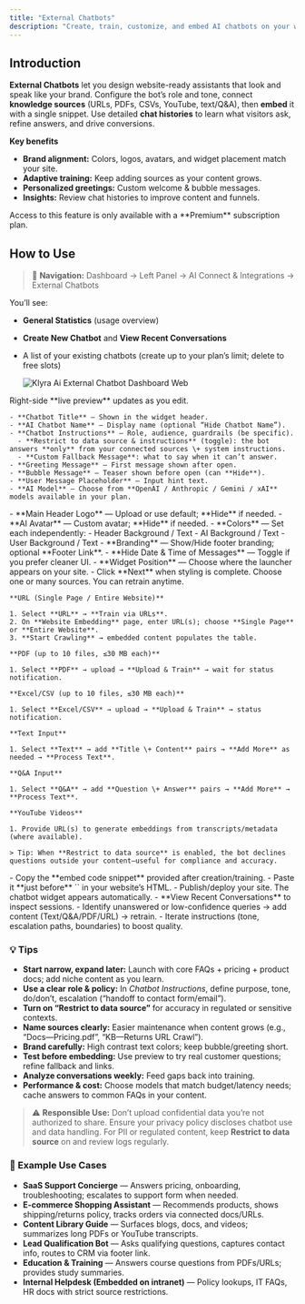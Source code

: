 ```yaml
---
title: "External Chatbots"
description: "Create, train, customize, and embed AI chatbots on your website using models from OpenAI, Anthropic, Google Gemini, and xAI—with brand-aligned UI, data-aware answers, and live user insights."
---
```


## Introduction

**External Chatbots** let you design website-ready assistants that look and speak like your brand. Configure the bot’s role and tone, connect **knowledge sources** (URLs, PDFs, CSVs, YouTube, text/Q&A), then **embed** it with a single snippet. Use detailed **chat histories** to learn what visitors ask, refine answers, and drive conversions.

**Key benefits**

- **Brand alignment:** Colors, logos, avatars, and widget placement match your site.
- **Adaptive training:** Keep adding sources as your content grows.
- **Personalized greetings:** Custom welcome & bubble messages.
- **Insights:** Review chat histories to improve content and funnels.

<Warning>
  Access to this feature is only available with a **Premium** subscription plan.
</Warning>

## How to Use

> 🔎 **Navigation:** Dashboard → Left Panel → AI Connect & Integrations → External Chatbots

You’ll see:

- **General Statistics** (usage overview)
- **Create New Chatbot** and **View Recent Conversations**
- A list of your existing chatbots (create up to your plan’s limit; delete to free slots)

  <img
    src="/images/klyra-ai-external-chatbot-dashboard.webp"
    alt="Klyra Ai External Chatbot Dashboard Web"
    class="border rounded-lg shadow-md"
  />

<Steps>
  <Step title="Configure Chatbot (Logic & Model)">
    Right-side **live preview** updates as you edit.

    - **Chatbot Title** — Shown in the widget header.
    - **AI Chatbot Name** — Display name (optional “Hide Chatbot Name”).
    - **Chatbot Instructions** — Role, audience, guardrails (be specific).
      - **Restrict to data source & instructions** (toggle): the bot answers **only** from your connected sources \+ system instructions.
      - **Custom Fallback Message**: what to say when it can’t answer.
    - **Greeting Message** — First message shown after open.
    - **Bubble Message** — Teaser shown before open (can **Hide**).
    - **User Message Placeholder** — Input hint text.
    - **AI Model** — Choose from **OpenAI / Anthropic / Gemini / xAI** models available in your plan.
  </Step>
  <Step title="Customize Chatbot (Brand & UI)">
    - **Main Header Logo** — Upload or use default; **Hide** if needed.
    - **AI Avatar** — Custom avatar; **Hide** if needed.
    - **Colors** — Set each independently:
      - Header Background / Text
      - AI Background / Text
      - User Background / Text
    - **Branding** — Show/Hide footer branding; optional **Footer Link**.
    - **Hide Date & Time of Messages** — Toggle if you prefer cleaner UI.
    - **Widget Position** — Choose where the launcher appears on your site.
    - Click **Next** when styling is complete.
  </Step>
  <Step title="Training — Add a Knowledge Base">
    Choose one or many sources. You can retrain anytime.

    **URL (Single Page / Entire Website)**

    1. Select **URL** → **Train via URLs**.
    2. On **Website Embedding** page, enter URL(s); choose **Single Page** or **Entire Website**.
    3. **Start Crawling** → embedded content populates the table.

    **PDF (up to 10 files, ≤30 MB each)**

    1. Select **PDF** → upload → **Upload & Train** → wait for status notification.

    **Excel/CSV (up to 10 files, ≤30 MB each)**

    1. Select **Excel/CSV** → upload → **Upload & Train** → status notification.

    **Text Input**

    1. Select **Text** → add **Title \+ Content** pairs → **Add More** as needed → **Process Text**.

    **Q&A Input**

    1. Select **Q&A** → add **Question \+ Answer** pairs → **Add More** → **Process Text**.

    **YouTube Videos**

    1. Provide URL(s) to generate embeddings from transcripts/metadata (where available).

    > Tip: When **Restrict to data source** is enabled, the bot declines questions outside your content—useful for compliance and accuracy.
  </Step>
  <Step title="Embed on Your Website">
    - Copy the **embed code snippet** provided after creation/training.
    - Paste it **just before** `</body>` in your website’s HTML.
    - Publish/deploy your site. The chatbot widget appears automatically.
  </Step>
  <Step title="Monitor & Improve">
    - **View Recent Conversations** to inspect sessions.
    - Identify unanswered or low-confidence queries → add content (Text/Q&A/PDF/URL) → retrain.
    - Iterate instructions (tone, escalation paths, boundaries) to boost quality.
  </Step>
</Steps>

### 💡 Tips

- **Start narrow, expand later:** Launch with core FAQs \+ pricing \+ product docs; add niche content as you learn.
- **Use a clear role & policy:** In _Chatbot Instructions_, define purpose, tone, do/don’t, escalation (“handoff to contact form/email”).
- **Turn on “Restrict to data source”** for accuracy in regulated or sensitive contexts.
- **Name sources clearly:** Easier maintenance when content grows (e.g., “Docs—Pricing.pdf”, “KB—Returns URL Crawl”).
- **Brand carefully:** High contrast text colors; keep bubble/greeting short.
- **Test before embedding:** Use preview to try real customer questions; refine fallback and links.
- **Analyze conversations weekly:** Feed gaps back into training.
- **Performance & cost:** Choose models that match budget/latency needs; cache answers to common FAQs in your content.

> ⚠️ **Responsible Use:** Don’t upload confidential data you’re not authorized to share. Ensure your privacy policy discloses chatbot use and data handling. For PII or regulated content, keep **Restrict to data source** on and review logs regularly.

### 📌 Example Use Cases

- **SaaS Support Concierge** — Answers pricing, onboarding, troubleshooting; escalates to support form when needed.
- **E-commerce Shopping Assistant** — Recommends products, shows shipping/returns policy, tracks orders via connected docs/URLs.
- **Content Library Guide** — Surfaces blogs, docs, and videos; summarizes long PDFs or YouTube transcripts.
- **Lead Qualification Bot** — Asks qualifying questions, captures contact info, routes to CRM via footer link.
- **Education & Training** — Answers course questions from PDFs/URLs; provides study summaries.
- **Internal Helpdesk (Embedded on intranet)** — Policy lookups, IT FAQs, HR docs with strict source restrictions.